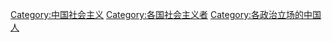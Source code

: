 [[Category:中国社会主义|Category:中国社会主义]]
[[Category:各国社会主义者|Category:各国社会主义者]]
[[Category:各政治立场的中国人|Category:各政治立场的中国人]]